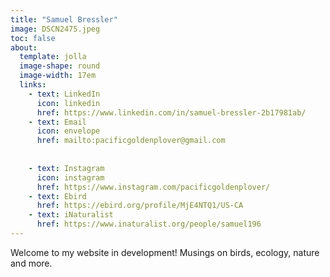 ```yaml
---
title: "Samuel Bressler"
image: DSCN2475.jpeg
toc: false
about: 
  template: jolla
  image-shape: round
  image-width: 17em
  links:
    - text: LinkedIn
      icon: linkedin
      href: https://www.linkedin.com/in/samuel-bressler-2b17981ab/
    - text: Email
      icon: envelope
      href: mailto:pacificgoldenplover@gmail.com
      
      
    - text: Instagram
      icon: instagram
      href: https://www.instagram.com/pacificgoldenplover/
    - text: Ebird
      href: https://ebird.org/profile/MjE4NTQ1/US-CA
    - text: iNaturalist
      href: https://www.inaturalist.org/people/samuel196
---
```


Welcome to my website in development! Musings on birds, ecology, nature and more.
